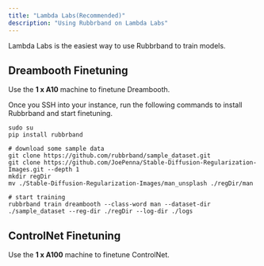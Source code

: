 ```yaml
---
title: "Lambda Labs(Recommended)"
description: "Using Rubbrband on Lambda Labs"
---
```


Lambda Labs is the easiest way to use Rubbrband to train models. 


## Dreambooth Finetuning

Use the **1 x A10** machine to finetune Dreambooth.

Once you SSH into your instance, run the following commands to install Rubbrband and start finetuning.

```
sudo su
pip install rubbrband

# download some sample data
git clone https://github.com/rubbrband/sample_dataset.git
git clone https://github.com/JoePenna/Stable-Diffusion-Regularization-Images.git --depth 1
mkdir regDir
mv ./Stable-Diffusion-Regularization-Images/man_unsplash ./regDir/man

# start training
rubbrband train dreambooth --class-word man --dataset-dir ./sample_dataset --reg-dir ./regDir --log-dir ./logs
```


## ControlNet Finetuning

Use the **1 x A100** machine to finetune ControlNet.